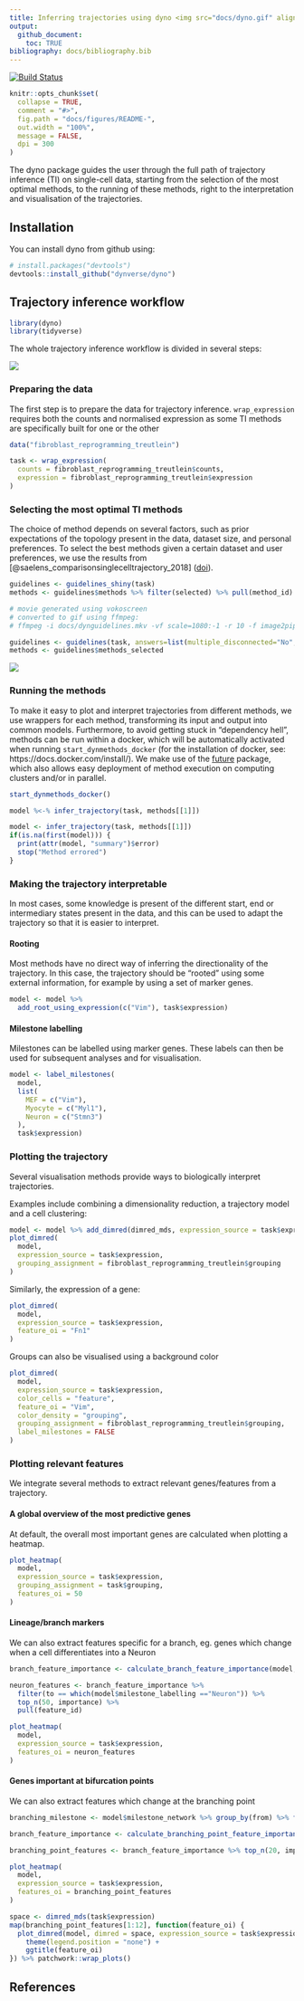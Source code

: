 ```yaml
---
title: Inferring trajectories using dyno <img src="docs/dyno.gif" align="right" />
output: 
  github_document:
    toc: TRUE
bibliography: docs/bibliography.bib
---
```


<!-- README.md is generated from README.Rmd. Please edit that file -->

[![Build Status](https://api.travis-ci.org/dynverse/dyno.svg)](https://travis-ci.org/dynverse/dyno)

```r
knitr::opts_chunk$set(
  collapse = TRUE,
  comment = "#>",
  fig.path = "docs/figures/README-",
  out.width = "100%",
  message = FALSE,
  dpi = 300
)
```

The dyno package guides the user through the full path of trajectory inference (TI) on single-cell data, starting from the selection of the most optimal methods, to the running of these methods, right to the interpretation and visualisation of the trajectories.

## Installation

You can install dyno from github using:

``` r
# install.packages("devtools")
devtools::install_github("dynverse/dyno")
```

## Trajectory inference workflow
```r
library(dyno)
library(tidyverse)
```

The whole trajectory inference workflow is divided in several steps:

![](docs/figures/toolkit.png)

### Preparing the data

The first step is to prepare the data for trajectory inference. `wrap_expression` requires both the counts and normalised expression as some TI methods are specifically built for one or the other

```r
data("fibroblast_reprogramming_treutlein")

task <- wrap_expression(
  counts = fibroblast_reprogramming_treutlein$counts,
  expression = fibroblast_reprogramming_treutlein$expression
)
```


### Selecting the most optimal TI methods

The choice of method depends on several factors, such as prior expectations of the topology present in the data, dataset size, and personal preferences. To select the best methods given a certain dataset and user preferences, we use the results from [@saelens_comparisonsinglecelltrajectory_2018] ([doi](https://doi.org/10.1101/276907)).

``` r
guidelines <- guidelines_shiny(task)
methods <- guidelines$methods %>% filter(selected) %>% pull(method_id) %>% first()
```

```r
# movie generated using vokoscreen
# converted to gif using ffmpeg:
# ffmpeg -i docs/dynguidelines.mkv -vf scale=1080:-1 -r 10 -f image2pipe -vcodec ppm - | convert -delay 10 -loop 0 -layers OptimizeFrame -fuzz 10% - docs/dynguidelines.gif

guidelines <- guidelines(task, answers=list(multiple_disconnected="No", expect_topology="Yes", expected_topology="bifurcation"))
methods <- guidelines$methods_selected
```

![](docs/dynguidelines.gif)

### Running the methods

To make it easy to plot and interpret trajectories from different methods, we use wrappers for each method, transforming its input and output into common models. Furthermore, to avoid getting stuck in "dependency hell", methods can be run within a docker, which will be automatically activated when running `start_dynmethods_docker` (for the installation of docker, see: https://docs.docker.com/install/). We make use of the [future](https://github.com/HenrikBengtsson/future) package, which also allows easy deployment of method execution on computing clusters and/or in parallel.

``` r
start_dynmethods_docker()

model %<-% infer_trajectory(task, methods[[1]])
```

```r
model <- infer_trajectory(task, methods[[1]])
if(is.na(first(model))) {
  print(attr(model, "summary")$error)
  stop("Method errored")
}
```


### Making the trajectory interpretable

In most cases, some knowledge is present of the different start, end or intermediary states present in the data, and this can be used to adapt the trajectory so that it is easier to interpret.

#### Rooting
Most methods have no direct way of inferring the directionality of the trajectory. In this case, the trajectory should be "rooted" using some external information, for example by using a set of marker genes.
```r
model <- model %>% 
  add_root_using_expression(c("Vim"), task$expression)
```

#### Milestone labelling

Milestones can be labelled using marker genes. These labels can then be used for subsequent analyses and for visualisation.

```r
model <- label_milestones(
  model,
  list(
    MEF = c("Vim"),
    Myocyte = c("Myl1"),
    Neuron = c("Stmn3")
  ),
  task$expression)
```

### Plotting the trajectory

Several visualisation methods provide ways to biologically interpret trajectories. 

Examples include combining a dimensionality reduction, a trajectory model and a cell clustering:
```r
model <- model %>% add_dimred(dimred_mds, expression_source = task$expression)
plot_dimred(
  model, 
  expression_source = task$expression, 
  grouping_assignment = fibroblast_reprogramming_treutlein$grouping
)
```

Similarly, the expression of a gene:
```r
plot_dimred(
  model, 
  expression_source = task$expression,
  feature_oi = "Fn1"
)
```

Groups can also be visualised using a background color
```r
plot_dimred(
  model, 
  expression_source = task$expression, 
  color_cells = "feature",
  feature_oi = "Vim",
  color_density = "grouping",
  grouping_assignment = fibroblast_reprogramming_treutlein$grouping,
  label_milestones = FALSE
)
```



### Plotting relevant features

We integrate several methods to extract relevant genes/features from a trajectory.

#### A global overview of the most predictive genes

At default, the overall most important genes are calculated when plotting a heatmap.

```r
plot_heatmap(
  model,
  expression_source = task$expression,
  grouping_assignment = task$grouping,
  features_oi = 50
)
```

#### Lineage/branch markers

We can also extract features specific for a branch, eg. genes which change when a cell differentiates into a Neuron

```r
branch_feature_importance <- calculate_branch_feature_importance(model, expression_source=task$expression)

neuron_features <- branch_feature_importance %>% 
  filter(to == which(model$milestone_labelling =="Neuron")) %>% 
  top_n(50, importance) %>% 
  pull(feature_id)
```

```r
plot_heatmap(
  model, 
  expression_source = task$expression, 
  features_oi = neuron_features
)
```


#### Genes important at bifurcation points

We can also extract features which change at the branching point

```r
branching_milestone <- model$milestone_network %>% group_by(from) %>% filter(n() > 1) %>% pull(from) %>% first()

branch_feature_importance <- calculate_branching_point_feature_importance(model, expression_source=task$expression, milestones_oi = branching_milestone)

branching_point_features <- branch_feature_importance %>% top_n(20, importance) %>% pull(feature_id)

plot_heatmap(
  model,
  expression_source = task$expression,
  features_oi = branching_point_features
)
```

```r
space <- dimred_mds(task$expression)
map(branching_point_features[1:12], function(feature_oi) {
  plot_dimred(model, dimred = space, expression_source = task$expression, feature_oi = feature_oi, label_milestones = FALSE) +
    theme(legend.position = "none") +
    ggtitle(feature_oi)
}) %>% patchwork::wrap_plots()
```

## References
